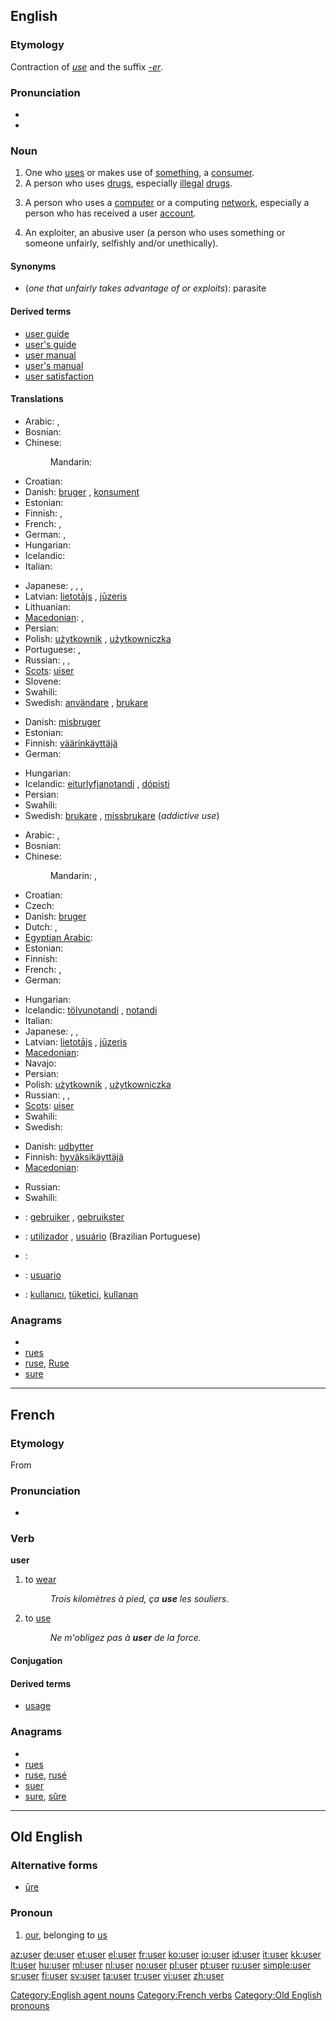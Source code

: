 {{tearoom}}
==English==
{{wikipedia}}

===Etymology===
Contraction of ''[[use]]'' and the suffix ''[[-er]]''.

===Pronunciation===
* {{audio|en-us-user.ogg|Audio (US)}}
* {{rhymes|uːzə(r)}}

===Noun===
{{en-noun}}

# One who [[use]]s or makes use of [[something]], a [[consumer]].
# A person who uses [[drug]]s, especially [[illegal]] [[drugs]].
# {{context|computing}} A person who uses a [[computer]] or a computing [[network]], especially a person who has received a user [[account]].
# {{pejorative}} An exploiter, an abusive user (a person who uses something or someone unfairly, selfishly and/or unethically).

====Synonyms====
* (''one that unfairly takes advantage of or exploits''): parasite

====Derived terms====
* [[user guide]]
* [[user's guide]]
* [[user manual]]
* [[user's manual]]
* [[user satisfaction]]

====Translations====
{{trans-top|one who uses something, a consumer}}
* Arabic: {{t|ar|مستخدم|m|tr=mustakhdim}},  {{t|ar|مستعمل|m|tr=musta`mil}}
* Bosnian: {{t-|bs|korisnik|m}}
* Chinese:
*: Mandarin: {{t|cmn|使用者|tr=shǐyòngzhě|sc=Hani}}
* Croatian: {{t-|hr|korisnik|m}}
* Danish: [[bruger]] {{c}}, [[konsument]] {{c}}
* Estonian: {{t|et|tarbija}}
* Finnish: {{t+|fi|käyttäjä}}, {{t-|fi|kuluttaja}}
* French: {{t+|fr|consommateur}}, {{t+|fr|utilisateur}}
* German: {{t+|de|Benutzer|m}}, {{t+|de|Verbraucher|m}}
* Hungarian: {{t+|hu|felhasználó}}
* Icelandic: {{t+|is|notandi|m}}
* Italian: {{t+|it|utente|m|f}}
{{trans-mid}}
* Japanese: {{t|ja|使用者|tr=しようしゃ, shiyōsha}}, {{t|ja|ユーザー|tr=yūzā}}, {{t|ja|ユーザ|tr=yūza}}, {{t-|ja|利用者|tr=りようしゃ, riyōsha}}
* Latvian: [[lietotājs]] {{m}}, [[jūzeris]] {{m}}
* Lithuanian: {{t-|lt|naudotojas|m|xs=Lithuanian}}
* [[Macedonian]]: {{t-|mk|корисник|m|tr=kórisnik}},  {{t|mk|потрошувач|m|tr=potróšuvač}}
* Persian: {{t|fa|کاربر|tr=kârbar|sc=fa-Arab}}
* Polish: [[użytkownik]] {{m}}, [[użytkowniczka]] {{f}}
* Portuguese: {{t+|pt|consumidor|m}}, {{t+|pt|usuário|m}}
* Russian: {{t+|ru|потребитель|m|tr=potrebítel'}}, {{t|ru|потребительница|f|tr=potrebítel'nica}}, {{t+|ru|клиент|m|tr=klijént}}
* [[Scots]]: [[uiser]]
* Slovene: {{t+|sl|uporabnik|m}}
* Swahili: {{t+|sw|mtumiaji|xs=Swahili}}
* Swedish: [[användare]] {{c}}, [[brukare]] {{c}}
{{trans-bottom}}

{{trans-top|one who uses drugs}}
* Danish: [[misbruger]] {{c}}
* Estonian: {{t|et|väärtarbija}}
* Finnish: [[väärinkäyttäjä]]
* German: {{t-|de|Drogenkonsument|m}}
{{trans-mid}}
* Hungarian: {{t+|hu|drogfogyasztó}}
* Icelandic: [[eiturlyfjanotandi]] {{m}}, [[dópisti]] {{m}}
* Persian: {{t|fa|معتاد|tr=motâd|sc=fa-Arab}}
* Swahili: {{t+|sw|mlanguzi|xs=Swahili}}
* Swedish: [[brukare]] {{c}}, [[missbrukare]] {{c}} (''addictive use'')
{{trans-bottom}}

{{trans-top|person who uses a computer}}
* Arabic: {{t|ar|مستخدم|m|tr=mustakhdim}},  {{t|ar|مستعمل|m|tr=musta`mil}}
* Bosnian: {{t-|bs|korisnik|m}}
* Chinese:
*: Mandarin: {{t-|cmn|用戶|sc=Hani}},  {{t-|cmn|用户|tr=yònghù|sc=Hani}}
* Croatian: {{t-|hr|korisnik|m}}
* Czech: {{t-|cs|uživatel|m}}
* Danish: [[bruger]] {{c}}
* Dutch: {{t+|nl|gebruiker|m}}, {{t-|nl|gebruikster|f}}
* [[Egyptian Arabic]]: {{tø|arz|يوزر|sc=Arab}}
* Estonian: {{t-|et|kasutaja}}
* Finnish: {{t+|fi|käyttäjä}}
* French: {{t+|fr|utilisateur|m}}, {{t+|fr|utilisatrice|f}}
* German: {{t+|de|Benutzer|m}}
{{trans-mid}}
* Hungarian: {{t+|hu|felhasználó}}
* Icelandic: [[tölvunotandi]] {{m}}, [[notandi]] {{m}}
* Italian: {{t+|it|utente|m|f}}
* Japanese: {{t|ja|ユーザー|tr=yūzā}}, {{t|ja|ユーザ|tr=yūza}}, {{t-|ja|利用者|tr=りようしゃ, riyōsha}}
* Latvian: [[lietotājs]] {{m}}, [[jūzeris]] {{m}}
* [[Macedonian]]: {{t-|mk|корисник|m|tr=kórisnik}}
* Navajo: {{tø|nv|choyoołʼįįhí}}
* Persian: {{t|fa|کاربر|tr=kârbar|sc=fa-Arab}}
* Polish: [[użytkownik]] {{m}}, [[użytkowniczka]] {{f}}
* Russian: {{t|ru|пользователь|m|tr=pól'zovatel'}}, {{t|ru|пользовательница|f|tr=pól'zovatel'nica}}, {{t|ru|юзер|m|tr=júzer}}
* [[Scots]]: [[uiser]]
* Swahili: {{t+|sw|mtumiaji|xs=Swahili}}
* Swedish: {{t+|sv|användare|c}}
{{trans-bottom}}

{{trans-top|an exploiter}}
* Danish: [[udbytter]] {{c}}
* Finnish: [[hyväksikäyttäjä]]
* [[Macedonian]]: {{t|mk|искористувач|m|tr=iskorístuvač}}
{{trans-mid}}
* Russian: {{t+|ru|манипулятор|m|tr=manipuljátor}}
* Swahili: {{t|sw|mtumizi|xs=Swahili}}
{{trans-bottom}}

{{checktrans-top}}
* {{ttbc|Dutch}}: [[gebruiker]] {{m}}, [[gebruikster]] {{f}}
* {{ttbc|Portuguese}}: [[utilizador]] {{m}}, [[usuário]] {{m}} (Brazilian Portuguese)
* {{ttbc|Slovene}}: {{t+|sl|uporabnik|m}}
* {{ttbc|Spanish}}: [[usuario]] {{m}}
* {{ttbc|Turkish}}: [[kullanıcı]], [[tüketici]], [[kullanan]]
{{trans-bottom}}

===Anagrams===
* {{alphagram|ersu}}
* [[rues#English|rues]]
* [[ruse#English|ruse]], [[Ruse#English|Ruse]]
* [[sure#English|sure]]

[[Category:English agent nouns]]
----
==French==

===Etymology===
From {{etyl|la|fr}} {{term|uso|lang=la}}

===Pronunciation===
* {{audio|Fr-user.ogg|Audio}}

===Verb===
'''user'''

# to [[wear]]
#: ''Trois kilomètres à pied, ça '''use''' les souliers.''
# to [[use]]
#: ''Ne m'obligez pas à '''user''' de la force.''

====Conjugation====
{{fr-conj-er|us|avoir}}

====Derived terms====
* [[usage]]

===Anagrams===
* {{alphagram|ersu}}
* [[rues#French|rues]]
* [[ruse#French|ruse]], [[rusé#French|rusé]]
* [[suer#French|suer]]
* [[sure#French|sure]], [[sûre#French|sûre]]

[[Category:French verbs]]

----

==Old English==

===Alternative forms===
* [[ure|ūre]]

===Pronoun===
{{infl|ang|pronoun|head=ūser|desc=possessive|cat=pronouns}}

# [[our]], belonging to [[us]]

[[Category:Old English pronouns]]

[[az:user]]
[[de:user]]
[[et:user]]
[[el:user]]
[[fr:user]]
[[ko:user]]
[[io:user]]
[[id:user]]
[[it:user]]
[[kk:user]]
[[lt:user]]
[[hu:user]]
[[ml:user]]
[[nl:user]]
[[no:user]]
[[pl:user]]
[[pt:user]]
[[ru:user]]
[[simple:user]]
[[sr:user]]
[[fi:user]]
[[sv:user]]
[[ta:user]]
[[tr:user]]
[[vi:user]]
[[zh:user]]